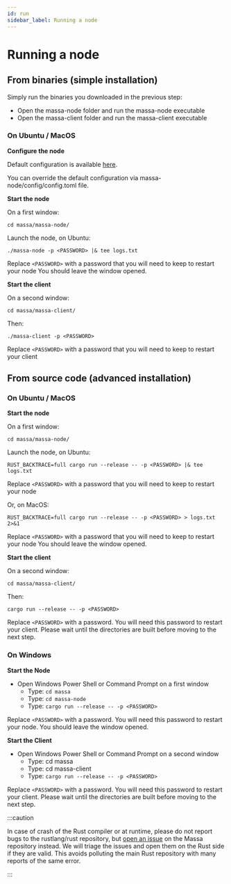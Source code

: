 ```yaml
---
id: run
sidebar_label: Running a node
---
```


# Running a node

## From binaries (simple installation)

Simply run the binaries you downloaded in the previous step:

- Open the massa-node folder and run the massa-node executable
- Open the massa-client folder and run the massa-client executable

### On Ubuntu / MacOS

**Configure the node**

Default configuration is available [here](https://github.com/massalabs/massa/blob/main/massa-node/base_config/config.toml).

You can override the default configuration via massa-node/config/config.toml file.

**Start the node**

On a first window:

```shell
cd massa/massa-node/
```

Launch the node, on Ubuntu:

```shell
./massa-node -p <PASSWORD> |& tee logs.txt
```

Replace `<PASSWORD>` with a password that you will need to keep to restart your node You should leave the window opened.

**Start the client**

On a second window:

```shell
cd massa/massa-client/
```

Then:

```shell
./massa-client -p <PASSWORD>
```

Replace `<PASSWORD>` with a password that you will need to keep to restart your client

## From source code (advanced installation)

### On Ubuntu / MacOS

**Start the node**

On a first window:

```shell
cd massa/massa-node/
```

Launch the node, on Ubuntu:

```shell
RUST_BACKTRACE=full cargo run --release -- -p <PASSWORD> |& tee logs.txt
```

Replace `<PASSWORD>` with a password that you will need to keep to restart your node

Or, on MacOS:

```shell
RUST_BACKTRACE=full cargo run --release -- -p <PASSWORD> > logs.txt 2>&1
```

Replace `<PASSWORD>` with a password that you will need to keep to restart your node You should leave the window opened.

**Start the client**

On a second window:

```shell
cd massa/massa-client/
```

Then:

```shell
cargo run --release -- -p <PASSWORD>
```

Replace `<PASSWORD>` with a password. You will need this password to restart your client. Please wait until the
directories are built before moving to the next step.

### On Windows

**Start the Node**

- Open Windows Power Shell or Command Prompt on a first window
    - Type: ```cd massa```
    - Type: ```cd massa-node```
    - Type: ```cargo run --release -- -p <PASSWORD>```

Replace `<PASSWORD>` with a password. You will need this password to restart your node. You should leave the window
opened.

**Start the Client**

- Open Windows Power Shell or Command Prompt on a second window
    - Type: cd massa
    - Type: cd massa-client
    - Type: ```cargo run --release -- -p <PASSWORD>```

Replace `<PASSWORD>` with a password. You will need this password to restart your client. Please wait until the
directories are built before moving to the next step.

:::caution

In case of crash of the Rust compiler or at runtime, please do not report bugs to the rustlang/rust repository, but
[open an issue](https://github.com/massalabs/massa/issues/new/choose) on the Massa repository instead. We will triage
the issues and open them on the Rust side if they are valid. This avoids polluting the main Rust repository with many
reports of the same error.

:::
